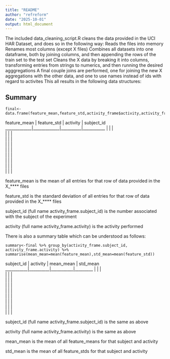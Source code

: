 ```yaml
---
title: "README"
author: "refreform"
date: "2025-10-01"
output: html_document
---
```




The included data_cleaning_script.R cleans the data provided in the UCI HAR Dataset, and does so in the following way:
Reads the files into memory
Renames most columns (except X files)
Combines all datasets into one dataframe, both by joining columns, and then appending the rows of the train set to the test set
Cleans the X data by breaking it into columns, transforming entries from strings to numerics, and then running the 
  desired agggregations
A final couple joins are performed, one for joining the new X aggregations with the other data, and one to use names instead of
  ids with regard to activites
This all results in the following data structures:

## Summary

````final
final<-data.frame(feature_mean,feature_std,activity_frame$activity,activity_frame$subject_id)
````

feature_mean | feature_std | activity | subject_id
_____________|_____________|__________|___________
	           |             |          |           
      	     |             |          |           
	           |             |          |           
	           |             |          |           
      	     |             |          |           
	           |             |          |           
      	     |             |          |           
      	     |             |          |           
      	     |             |          |           

feature_mean is the mean of all entries for that row of data provided in the X_**** files

feature_std is the standard deviation of all entries for that row of data provided in the X_**** files

subject_id (full name activity_frame.subject_id) is the number associated with the subject of the experiment

activity (full name activity_frame.activity) is the activity performed


There is also a summary table which can be understood as follows:

````final
summary<-final %>% group_by(activity_frame.subject_id, activity_frame.activity) %>% summarise(mean_mean=mean(feature_mean),std_mean=mean(feature_std))
````

subject_id | activity | mean_mean | std_mean
___________|__________|___________|_________
      	   |          |           |         
	         |          |           |         
	         |          |           |         
      	   |          |           |         
	         |          |           |         
      	   |          |           |         
      	   |          |           |         
      	   |          |           |         
      	   |          |           |         

subject_id (full name activity_frame.subject_id) is the same as above

activity (full name activity_frame.activity) is the same as above

mean_mean is the mean of all feature_means for that subject and activity

std_mean is the mean of all feature_stds for that subject and activity